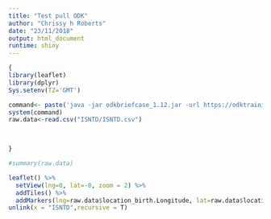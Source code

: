 ```yaml
---
title: "Test pull ODK"
author: "Chrissy h Roberts"
date: "23/11/2018"
output: html_document
runtime: shiny
---
```


```r
{
library(leaflet)
library(dplyr)
Sys.setenv(TZ='GMT')

command<- paste('java -jar odkbriefcase_1.12.jar -url https://odktraining.odk.lshtm.ac.uk/odktraining/ -p lshtm -u admin -oc -id ISNTD -ed ./ISNTD -sd ./ISNTD -f ISNTD.csv')
system(command)
raw.data<-read.csv("ISNTD/ISNTD.csv")


  
}
```


```r
#summary(raw.data)
```

```r
leaflet() %>%
  setView(lng=0, lat=-0, zoom = 2) %>% 
  addTiles() %>%
  addMarkers(lng=raw.data$location_birth.Longitude, lat=raw.data$location_birth.Latitude, popup=raw.data$first_name) 
unlink(x = "ISNTD",recursive = T)
```

